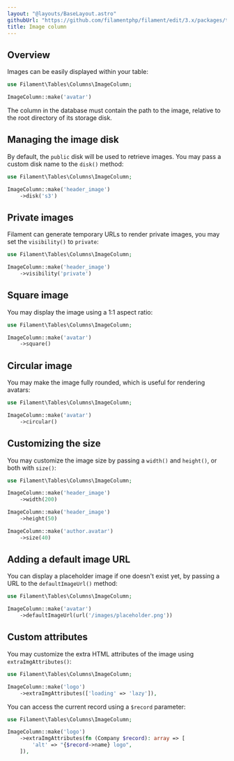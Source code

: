 ```yaml
---
layout: "@layouts/BaseLayout.astro"
githubUrl: "https://github.com/filamentphp/filament/edit/3.x/packages/tables/docs/03-columns/04-image.md"
title: Image column
---
```


## Overview

Images can be easily displayed within your table:

```php
use Filament\Tables\Columns\ImageColumn;

ImageColumn::make('avatar')
```

The column in the database must contain the path to the image, relative to the root directory of its storage disk.

<AutoScreenshot name="tables/columns/image/simple" alt="Image column" version="3.x" />

## Managing the image disk

By default, the `public` disk will be used to retrieve images. You may pass a custom disk name to the `disk()` method:

```php
use Filament\Tables\Columns\ImageColumn;

ImageColumn::make('header_image')
    ->disk('s3')
```

## Private images

Filament can generate temporary URLs to render private images, you may set the `visibility()` to `private`:

```php
use Filament\Tables\Columns\ImageColumn;

ImageColumn::make('header_image')
    ->visibility('private')
```

## Square image

You may display the image using a 1:1 aspect ratio:

```php
use Filament\Tables\Columns\ImageColumn;

ImageColumn::make('avatar')
    ->square()
```

<AutoScreenshot name="tables/columns/image/square" alt="Square image column" version="3.x" />

## Circular image

You may make the image fully rounded, which is useful for rendering avatars:

```php
use Filament\Tables\Columns\ImageColumn;

ImageColumn::make('avatar')
    ->circular()
```

<AutoScreenshot name="tables/columns/image/circular" alt="Circular image column" version="3.x" />

## Customizing the size

You may customize the image size by passing a `width()` and `height()`, or both with `size()`:

```php
use Filament\Tables\Columns\ImageColumn;

ImageColumn::make('header_image')
    ->width(200)

ImageColumn::make('header_image')
    ->height(50)

ImageColumn::make('author.avatar')
    ->size(40)
```

## Adding a default image URL

You can display a placeholder image if one doesn't exist yet, by passing a URL to the `defaultImageUrl()` method:

```php
use Filament\Tables\Columns\ImageColumn;

ImageColumn::make('avatar')
    ->defaultImageUrl(url('/images/placeholder.png'))
```

## Custom attributes

You may customize the extra HTML attributes of the image using `extraImgAttributes()`:

```php
use Filament\Tables\Columns\ImageColumn;

ImageColumn::make('logo')
    ->extraImgAttributes(['loading' => 'lazy']),
```

You can access the current record using a `$record` parameter:

```php
use Filament\Tables\Columns\ImageColumn;

ImageColumn::make('logo')
    ->extraImgAttributes(fn (Company $record): array => [
        'alt' => "{$record->name} logo",
    ]),
```
